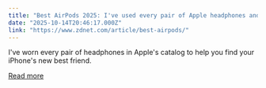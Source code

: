 ```yaml
---
title: "Best AirPods 2025: I've used every pair of Apple headphones and earbuds - these are the winners"
date: "2025-10-14T20:46:17.000Z"
link: "https://www.zdnet.com/article/best-airpods/"
---
```


I've worn every pair of headphones in Apple's catalog to help you find your iPhone's new best friend.

[Read more](https://www.zdnet.com/article/best-airpods/)
